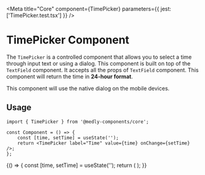 
<Meta
    title="Core"
    component={TimePicker}
    parameters={{
        jest: ['TimePicker.test.tsx']
    }}
/>

# TimePicker Component

The `TimePicker` is a controlled component that allows you to select a time through input text or using a dialog. This component is built on top of the `TextField` component. It accepts all the props of `TextField` component. This component will return the time in **24-hour format**.

This component will use the native dialog on the mobile devices.

## Usage

```tsx
import { TimePicker } from '@medly-components/core';

const Component = () => {
    const [time, setTime] = useState('');
    return <TimePicker label="Time" value={time} onChange={setTime} />;
};
```

<Preview withToolbar>
    <Story name="TimePicker">
        {() => {
            const [time, setTime] = useState('');
            return (
                <TimePicker
                    id="dob"
                    value={time}
                    onChange={setTime}
                    disabled={boolean('Disabled', false)}
                    label={text('Label', 'Time')}
                    required={boolean('Required', false)}
                    variant={select('variant', variants, 'outlined')}
                    popoverPlacement={select('Popover placement', placements, 'bottom-start')}
                />
            );
        }}
    </Story>
</Preview>
